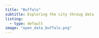 ```yaml
---
title: "Buffalo"
subtitle: Exploring the city throug data
listing: 
  - type: default
image: "open_data_buffalo.png"
---
```


